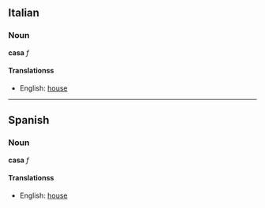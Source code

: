 ==Italian==
===Noun===
'''casa''' ''f''
====Translationss====

*English: [[house]]

----

==Spanish==
===Noun===
'''casa''' ''f''

====Translationss====
*English: [[house]]